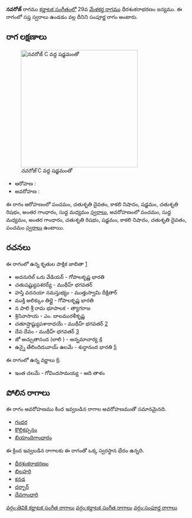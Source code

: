 {{Infobox ragam
	| name          	= నవరోజ్
	| synonym	    	= 
	| mela          	= 
	| chakra        	= 
	| janaka        	= 
	| type          	= సంపూర్ణ
	| arohanam      	= {{svaraC|P|D2|N3|S|R2|G3|M1}} 
	| avarohanam    	= {{svaraC|P|M1|G3|R2|S|N3|D2|P}}
	| jeeva         	=
	| chhaya        	=
	| nyasa         	=
	| vishesha      	= 
	| equivalent  		= 
}}
{{కర్ణాటక సంగీత రాగాలు}}
'''నవరోజ్''' రాగము [[కర్ణాటక సంగీతం]]లో 29వ [[మేళకర్త రాగము]] ధీరశంకరాభరణం జన్యము.  ఈ రాగంలో సప్త స్వరాలు ఉండడం వల్ల దీనిని సంపూర్ణ రాగం అంటారు.


==రాగ లక్షణాలు==
[[Image:navaroj_kb2wiki.png|thumb|right|316px|''నవరోజ్'' C వద్ద షడ్జమంతో]]

* ఆరోహణ : {{svaraC|P|D2|N3|S|R2|G3|M1}} 
* అవరోహణ : {{svaraC|P|M1|G3|R2|S|N3|D2|P}}

ఈ రాగం ఆరోహణంలో పంచమం, చతుశృతి దైవతం, కాకలి  నిషాదం, షడ్జమం, చతుశృతి రిషభం, అంతర గాంధారం, సుద్ద మధ్యమం [[స్వరాలు]], అవరోహణంలో పంచమం, సుద్ద మధ్యమం, అంతర గాంధారం, చతుశృతి రిషభం, షడ్జమం, కాకలి  నిషాదం, చతుశృతి దైవతం, పంచమం [[స్వరాలు]] ఉంటాయి.

==రచనలు==
ఈ రాగంలో ఉన్న కృతుల పాక్షిక జాబితా [https://github.com/ssrihari/ragavardhini/blob/master/ragas/kritis.psv]
* అదనురిల్ ఒరు వేడియర్ - గోపాలకృష్ణ భారతి
* చతుషష్ట్యుపశరద్య్ - ముథీహ్ భగవతర్
* హస్తి వదనయా నమస్తుభ్యం - ముత్తుస్వామి దీక్షితార్
* ముక్తి అలిక్కుం తిల్లై - గోపాలకృష్ణ భారతి
* న పాలి  శ్రీ రామ భూపాలక - త్యాగరాజ
* శ్రినివాసాయ - ఎం. బాలమురళీకృష్ణ
* చతూష్షాష్ట్యుపశారాధయే - ముథీహ్ భగవతర్ [http://www.karnatik.com/c2097.shtml]
* దేవ దేవం - ముథీహ్ భగవతర్ [http://www.karnatik.com/c1985.shtml]
* జో అచ్చుతానంద (లాలి ) - అన్నమాచార్య [http://www.karnatik.com/c1570.shtml]
* ఉన్నై తేలిందిదువాయ్ ఉలమే - శుద్ధానంద  భారతి [http://www.karnatik.com/c1696.shtml]

ఈ రాగంలో ఉన్న వర్ణాలు [http://www.carnatica.in/kriti/varnamlist.htm].
* ఇంత  చలమే - గోవిందసామయ్య - ఆది తాళం




==పోలిన రాగాలు==
ఈ రాగం అవరోహణము కింద ఇవ్వబడిన రాగాల అవరోహణముతో సమానమైనది.
* [[గంధర]]
* [[కొల్లికప్పనం]]
* [[బియాందిగాంధారం]]

ఈ క్రింద ఇవ్వబడిన రాగాలకు ఈ రాగంతో ఒక్క స్వరస్థాన భేదం ఉన్నది.
* [[ధీరశంకరాభరణం]]
* [[బిలహరి]]
* [[కనడ]]
* [[దర్బార్]]
* [[దేవగాంధారి]]



[[వర్గం:తెవికి కర్ణాటక సంగీత రాగాలు]]
[[వర్గం:కర్ణాటక సంగీత రాగాలు]]
[[వర్గం:సంపూర్ణ రాగాలు]]